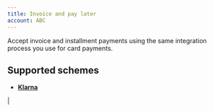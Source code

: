 ```yaml
---
title: Invoice and pay later
account: ABC
---
```



Accept invoice and installment payments using the same integration process you use for card payments.

Supported schemes
-----------------

*   [**Klarna**](#tabs-d4f58e11-2965-4d7e-aedb-2b972441d6c8-1)

|




